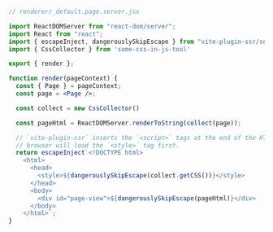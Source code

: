 
<CSSinJSTool prefix="Some CSS-in-JS tools allows us to" />

```jsx
// renderer/_default.page.server.jsx

import ReactDOMServer from "react-dom/server";
import React from "react";
import { escapeInject, dangerouslySkipEscape } from "vite-plugin-ssr/server";
import { CssCollector } from 'some-css-in-js-tool'

export { render };

function render(pageContext) {
  const { Page } = pageContext;
  const page = <Page />;

  const collect = new CssCollector()

  const pageHtml = ReactDOMServer.renderToString(collect(page));

  // `vite-plugin-ssr` inserts the `<script>` tags at the end of the HTML; the
  // browser will load the `<style>` tag first.
  return escapeInject`<!DOCTYPE html>
    <html>
      <head>
        <style>${dangerouslySkipEscape(collect.getCSS())}</style>
      </head>
      <body>
        <div id="page-view">${dangerouslySkipEscape(pageHtml)}</div>
      </body>
    </html>`;
}
```
